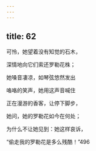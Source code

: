 ```yaml
---
---
---
```

title: 62
---




可怜，她望着没有知觉的石木，

深情地向它们索还罗勒花株；

她嗓音凄凉，如琴弦悠然发出

咯咯的笑声，她用这声音喊住

正在漫游的香客，让停下脚步，

她问，她的罗勒花如今在何处；

为什么不让她见到：她这样哀诉，

“偷走我的罗勒花是多么残酷！”496